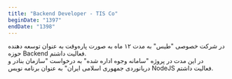 ```yaml
---
title: "Backend Developer - TIS Co"
beginDate: "1397"
endDate: "1398"
---
```


در شرکت خصوصی "طیس" به مدت ۱۲ ماه به صورت پاره‌وقت به عنوان توسعه دهنده حوزه Backend فعالیت داشتم. <br />
در این مدت در پروژه "سامانه وجوه اداره شده" به درخواست "سازمان بنادر و دریانوردی جمهوری اسلامی ایران" به عنوان برنامه نویس NodeJS فعالیت داشتم.
